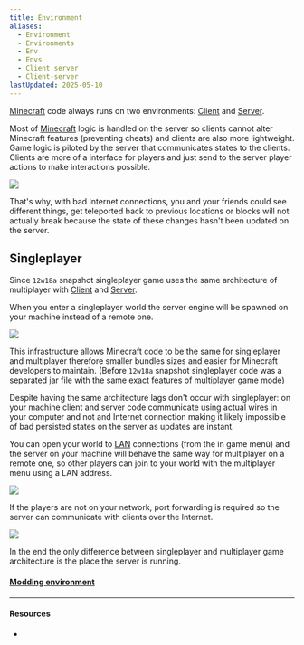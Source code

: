 ```yaml
---
title: Environment
aliases:
  - Environment
  - Environments
  - Env
  - Envs
  - Client server
  - Client-server
lastUpdated: 2025-05-10
---
```



[Minecraft](/minecraft) code always runs on two environments: [Client](/client) and [Server](/server).

Most of [Minecraft](/minecraft) logic is handled on the server so clients cannot alter Minecraft features (preventing cheats) and clients are also more lightweight.
Game logic is piloted by the server that communicates states to the clients. Clients are more of a interface for players and just send to the server player actions to make interactions possible.

![](~/assets/clientserver.svg)

That's why, with bad Internet connections, you and your friends could see different things, get teleported back to previous locations or blocks will not actually break because the state of these changes hasn't been updated on the server.

## Singleplayer

Since `12w18a` snapshot singleplayer game uses the same architecture of multiplayer with [Client](/client) and [Server](/server).

When you enter a singleplayer world the server engine will be spawned on your machine instead of a remote one.

![](~/assets/singleplayerworld.svg)

This infrastructure allows Minecraft code to be the same for singleplayer and multiplayer therefore smaller bundles sizes and easier for Minecraft developers to maintain.
(Before `12w18a` snapshot singleplayer code was a separated jar file with the same exact features of multiplayer game mode) 

Despite having the same architecture lags don't occur with singleplayer: on your machine client and server code communicate using actual wires in your computer and not and Internet connection making it likely impossible of bad persisted states on the server as updates are instant. 

You can open your world to [LAN](https://en.wikipedia.org/wiki/Local_area_network) connections (from the in game menù) and the server on your machine will behave the same way for multiplayer on a remote one, so other players can join to your world with the multiplayer menu using a LAN address.

![](~/assets/forwardedsingleplayerworld.svg)

If the players are not on your network, port forwarding is required so the server can communicate with clients over the Internet.

![](~/assets/internetforwardedsingleplayerworld.svg)

In the end the only difference between singleplayer and multiplayer game architecture is the place the server is running.

#### [Modding environment](/moddingenvironment)

---

#### Resources

- <Wiki src="https://minecraft.wiki/w/Singleplayer.jar" />

<Yb src="https://youtube.com/embed/sz6kqZPVsfM" />